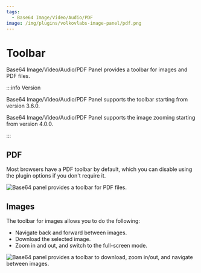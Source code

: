 ```yaml
---
tags:
  - Base64 Image/Video/Audio/PDF
image: /img/plugins/volkovlabs-image-panel/pdf.png
---
```



# Toolbar

Base64 Image/Video/Audio/PDF Panel provides a toolbar for images and PDF files.

:::info Version

Base64 Image/Video/Audio/PDF Panel supports the toolbar starting from version 3.6.0.

Base64 Image/Video/Audio/PDF Panel supports the image zooming starting from version 4.0.0.

:::

## PDF

Most browsers have a PDF toolbar by default, which you can disable using the plugin options if you don't require it.

<Image
  title="Base64 panel provides a toolbar for PDF files."
  src="/img/plugins/volkovlabs-image-panel/pdf.png"
/>

## Images

The toolbar for images allows you to do the following:

- Navigate back and forward between images.
- Download the selected image.
- Zoom in and out, and switch to the full-screen mode.

<Image
  title="Base64 panel provides a toolbar to download, zoom in/out, and navigate between images."
  src="/img/plugins/volkovlabs-image-panel/zoom.png"
/>
